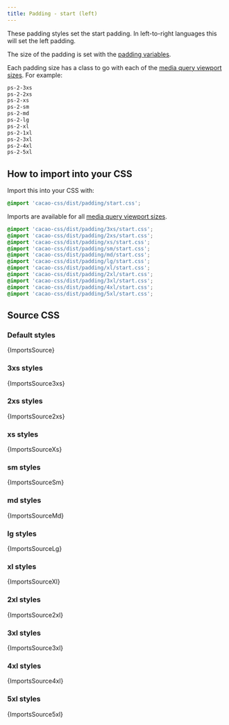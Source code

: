 ```yaml
---
title: Padding - start (left)
---
```


These padding styles set the start padding. In left-to-right languages this will set the left padding.

The size of the padding is set with the [padding variables](/styles/padding/variables).

Each padding size has a class to go with each of the [media query viewport sizes](/styles/media#viewport-media-queries). For example:

```css
ps-2-3xs
ps-2-2xs
ps-2-xs
ps-2-sm
ps-2-md
ps-2-lg
ps-2-xl
ps-2-1xl
ps-2-3xl
ps-2-4xl
ps-2-5xl
```


## How to import into your CSS

Import this into your CSS with:

```css
@import 'cacao-css/dist/padding/start.css';
```

Imports are available for all [media query viewport sizes](/styles/media#viewport-media-queries).

```css
@import 'cacao-css/dist/padding/3xs/start.css';
@import 'cacao-css/dist/padding/2xs/start.css';
@import 'cacao-css/dist/padding/xs/start.css';
@import 'cacao-css/dist/padding/sm/start.css';
@import 'cacao-css/dist/padding/md/start.css';
@import 'cacao-css/dist/padding/lg/start.css';
@import 'cacao-css/dist/padding/xl/start.css';
@import 'cacao-css/dist/padding/2xl/start.css';
@import 'cacao-css/dist/padding/3xl/start.css';
@import 'cacao-css/dist/padding/4xl/start.css';
@import 'cacao-css/dist/padding/5xl/start.css';
```

## Source CSS

<!-- markdownlint-disable -->

### Default styles

<CodeBlock language="css" title="padding/start.css">{ImportsSource}</CodeBlock>

### 3xs styles

<CodeBlock language="css" title="padding/3xs/start.css">{ImportsSource3xs}</CodeBlock>

### 2xs styles

<CodeBlock language="css" title="padding/2xs/start.css">{ImportsSource2xs}</CodeBlock>

### xs styles

<CodeBlock language="css" title="padding/xs/start.css">{ImportsSourceXs}</CodeBlock>

### sm styles

<CodeBlock language="css" title="padding/sm/start.css">{ImportsSourceSm}</CodeBlock>

### md styles

<CodeBlock language="css" title="padding/md/start.css">{ImportsSourceMd}</CodeBlock>

### lg styles

<CodeBlock language="css" title="padding/lg/start.css">{ImportsSourceLg}</CodeBlock>

### xl styles

<CodeBlock language="css" title="padding/xl/start.css">{ImportsSourceXl}</CodeBlock>

### 2xl styles

<CodeBlock language="css" title="padding/2xl/start.css">{ImportsSource2xl}</CodeBlock>

### 3xl styles

<CodeBlock language="css" title="padding/3xl/start.css">{ImportsSource3xl}</CodeBlock>

### 4xl styles

<CodeBlock language="css" title="padding/4xl/start.css">{ImportsSource4xl}</CodeBlock>

### 5xl styles

<CodeBlock language="css" title="padding/5xl/start.css">{ImportsSource5xl}</CodeBlock>
